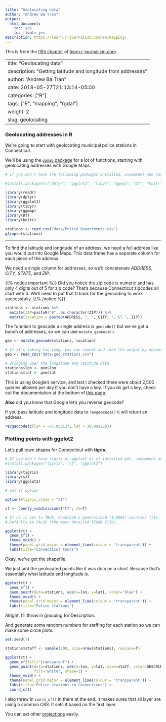 ```yaml
---
title: "Geolocating data"
author: "Andrew Ba Tran"
output:
  html_document:
    toc: yes
    toc_float: yes
description: https://learn.r-journalism.com/en/mapping/
---
```


This is from the [fifth chapter](http://learn.r-journalism.com/en/mapping/geolocating/geolocating/) of [learn.r-journalism.com](https://learn.r-journalism.com/).


---
title: "Geolocating data"
description: "Getting latitude and longitude from addresses"
author: "Andrew Ba Tran"
date: 2018-05-27T21:13:14-05:00
categories: ["R"]
tags: ["R", "mapping", "rgdal"]
weight: 2
slug: geolocating
---



### Geolocating addresses in R

We're going to start with geolocating municipal police stations in Connecticut.

We'll be using the [`ggmap` package](https://github.com/dkahle/ggmap) for a lot of functions, starting with geolocating addresses with Google Maps.

```r
# if you don't have the following packages installed, uncomment and run the lines below

#install.packages(c("dplyr", "ggplot2", "tidyr", "ggmap", "DT", "knitr", "readr"))

library(readr)
library(dplyr)
library(ggplot2)
library(tidyr)
library(ggmap)
library(DT)
library(knitr)
```

```r
stations <- read_csv("data/Police_Departments.csv")
glimpse(stations)
```

----

To find the latitude and longitude of an address, we need a full address like you would put into Google Maps. This data frame has a separate column for each piece of the address.

We need a single column for addresses, so we'll concatenate *ADDRESS*, *CITY*, *STATE*, and *ZIP*. 

{{% notice important %}}
Did you notice the zip code is numeric and has only 4 digits out of 5 for zip code? That's because Connecticut zipcodes all start with 0. We'll need to put that 0 back for the geocoding to work successfully.
{{% /notice %}}

```r
stations <- stations %>% 
  mutate(ZIP=paste0("0", as.character(ZIP))) %>% 
  mutate(location = paste0(ADDRESS, ", ", CITY, ", CT ", ZIP))
```

The function to geocode a single address is `geocode()` but we've got a bunch of addresses, so we can use `mutate_geocode()`.

```r
geo <- mutate_geocode(stations, location)
```

```r
# If it's taking too long, you can cancel and load the output by uncommenting the line below
geo <- read_csv("data/geo_stations.csv")

# Bringing over the longitude and latitude data
stations$lon <- geo$lon
stations$lat <- geo$lat
```

This is using Google's service, and last I checked there were about 2,500 queries allowed per day if you don't have a key. If you do get a key, check out the documentation at the bottom of [this page](https://github.com/dkahle/ggmap).

**Also** did you know that Google let's you reverse geocode?

If you pass latitude and longitude data to `revgeocode()` it will return an address.

```r
revgeocode(c(lon = -77.030137, lat = 38.902986))
```


### Plotting points with ggplot2

Let's pull town shapes for Connecticut with **tigris**.

```r
# If you don't have tigris or ggplot2 or sf installed yet, uncomment and run the line below
#install.packages("tigris", "sf", "ggplot2")

library(tigris)
library(sf)
library(ggplot2)

# set sf option

options(tigris_class = "sf")

ct <- county_subdivisions("CT", cb=T)

# If cb is set to TRUE, download a generalized (1:500k) counties file. 
# Defaults to FALSE (the most detailed TIGER file).

ggplot(ct) + 
  geom_sf() +
  theme_void() +
  theme(panel.grid.major = element_line(colour = 'transparent')) +
  labs(title="Connecticut towns")
```

Okay, we've got the shapefile. 

We just add the geolocated points like it was dots on a chart. Because that's essentially what latitude and longitude is.

```r

ggplot(ct) + 
  geom_sf() +
  geom_point(data=stations, aes(x=lon, y=lat), color="blue") +
  theme_void() +
  theme(panel.grid.major = element_line(colour = 'transparent')) +
  labs(title="Police stations")
```

Alright, I'll throw in grouping for Description.

And generate some random numbers for staffing for each station so we can make some circle plots.

```r
set.seed(7)

stations$staff <- sample(200, size=nrow(stations), replace=T)

ggplot(ct) + 
  geom_sf(fill="transparent") +
  geom_point(data=stations, aes(x=lon, y=lat, size=staff, color=DESCRIPTION),  
             fill="white", shape=1) +
  theme_void() +
  theme(panel.grid.major = element_line(colour = 'transparent')) +
  labs(title="Police stations in Connecticut") +
  coord_sf()
```

I also threw in `coord_sf()` in there at the end. It makes sures that all layer are using a common *CRS*. It sets it based on the first layer.

You can set other [projections](That https://ggplot2.tidyverse.org/reference/ggsf.html) easily.
